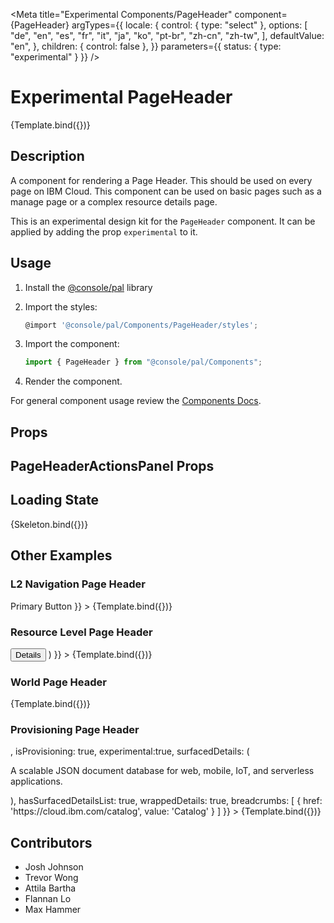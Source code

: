 


<Meta
  title="Experimental Components/PageHeader"
  component={PageHeader}
  argTypes={{
    locale: {
      control: { type: "select" },
      options: [
        "de",
        "en",
        "es",
        "fr",
        "it",
        "ja",
        "ko",
        "pt-br",
        "zh-cn",
        "zh-tw",
      ],
      defaultValue: "en",
    },
    children: { control: false },
  }}
  parameters={{ status: { type: "experimental" } }}
/>

# Experimental PageHeader


<Canvas>
  <Story
    name="Demo"
    args={{
      title: "Basic Page Header",
      experimental: true,
    }}
  >
    {Template.bind({})}
  </Story>
</Canvas>


## Description

A component for rendering a Page Header. This should be used on every page on IBM Cloud. This component can be used on basic pages such
as a manage page or a complex resource details page.

This is an experimental design kit for the `PageHeader` component. It can be applied by adding the prop `experimental` to it.

## Usage

1.  Install the [@console/pal](https://github.ibm.com/ibmcloud/pal#how-to-install-and-use) library
2.  Import the styles:

    ```js
    @import '@console/pal/Components/PageHeader/styles';
    ```

3.  Import the component:

    ```js
    import { PageHeader } from "@console/pal/Components";
    ```

4.  Render the component.

For general component usage review the [Components Docs](https://pages.github.ibm.com/ibmcloud/pal/development-guidelines/components/overview).

## Props

<ArgsTable of={PageHeader} />

## PageHeaderActionsPanel Props

<ArgsTable of={PageHeaderActionsPanel} />

## Loading State


<Canvas>
  <Story
    name="Loading State"
    args={{
      breadcrumbs: true,
      actions: true,
      title: true,
    }}
  >
    {Skeleton.bind({})}
  </Story>
</Canvas>

## Other Examples

### L2 Navigation Page Header
<Canvas>
  <Story
    name="L2 Navigation Header"
    args={{
      title: "Page title that can span up to two lines",
      experimental: true,
      returnLink: "../",
      children: <Button kind="primary" size="field"> Primary Button</Button>
    }}
  >
    {Template.bind({})}
  </Story>
</Canvas>

### Resource Level Page Header

<Canvas>
  <Story
    name="Resource Level Page Header"
    args={{
      title: "Resource Level Page Header",
      truncatedTitle:true,
      experimental: true,
      breadcrumbs: [
        {
          "href": "https://cloud.ibm.com",
          "value": "Breadcrumb 1"
        },
        {
          "href": "https://cloud.ibm.com",
          "value": "Breadcrumb 2"
        },
        {
          "value": "Breadcrumb 3",
          "asButton": true
        }
      ],
      children: (
        <>
          <Button kind="ghost" size="field">Details</Button>
          <PageHeaderActionsPanel selectorPrimaryFocus="#example-action-panel-item-1">
            <OverflowMenuItem itemText="action 1" id="example-action-panel-item-1" />
            <OverflowMenuItem itemText="action 2" id="example-action-panel-item-2" />
            <OverflowMenuItem itemText="action 3" visibleBreakpoint="small" id="example-action-panel-item-3" />
          </PageHeaderActionsPanel>
        </>
      )
    }}
  >
    {Template.bind({})}
  </Story>
</Canvas>

### World Page Header

<Canvas>
  <Story
    name="World Header"
    args={{
      title: "A title that explains what you do in this world",
      subtitle: "A subtitle that expands upon the title and highlights why this world is great.",
      experimental: true,
      isWorld: true,
      illustration: illustration,
    }}
  >
    {Template.bind({})}
  </Story>
</Canvas>

### Provisioning Page Header

<Canvas>
  <Story
    name="Provisioning Page Header"
    args={{
      title: 'Provision [resource name]',
      truncatedTitle: true,
      icon:  <Cloud32 />,
      isProvisioning: true,
      experimental:true,
      surfacedDetails: (<p>A scalable JSON document database for web, mobile, IoT, and serverless applications.</p>),
      hasSurfacedDetailsList: true,
      wrappedDetails: true,
      breadcrumbs: [
        { href: 'https://cloud.ibm.com/catalog', value: 'Catalog' }
      ]
    }}
  >
    {Template.bind({})}
  </Story>
</Canvas>

## Contributors

- Josh Johnson
- Trevor Wong
- Attila Bartha
- Flannan Lo
- Max Hammer